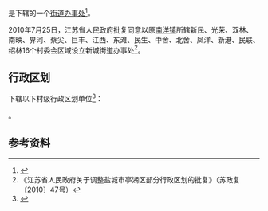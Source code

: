 {{中国乡级行政区|行政区划代码=32 09 02 012|32/09/02/053/000}}

'''{{PAGENAMEBASE}}'''是{{PRC admin/fullname|32/09/02/053/000|3}}下辖的一个[[街道办事处|街道办事处]]<ref>{{PRC admin/ref sgc|{{PRC admin/parent|32/09/02/053/000}}}}</ref>。

2010年7月25日，江苏省人民政府批复同意以原[[南洋镇|南洋镇]]所辖新民、光荣、双林、南映、界河、蔡尖、巨丰、江西、东滩、民生、中舍、北舍、凤洋、新港、民联、绍林16个村委会区域设立新城街道办事处<ref>《江苏省人民政府关于调整盐城市亭湖区部分行政区划的批复》（苏政复〔2010〕47号）</ref>。

== 行政区划 ==
{{PAGENAMEBASE}}下辖以下村级行政区划单位<ref>{{PRC admin/ref sgc|32/09/02/053/000}}</ref>：

{{PRC admin/children|32/09/02/053/000}}。

== 参考资料 ==
{{reflist}}

{{江苏行政区划小作品}}
{{PRC admin/navcat|32/09/02/053/000}}